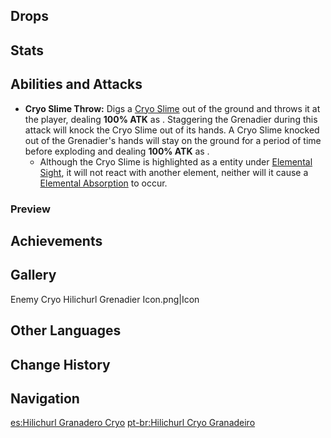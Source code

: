 {{Enemy Infobox
|image    = Enemy Hilichurl Cryo Grenadier.png
|family   = Hilichurls
|element  = Cryo
|type     = Common Enemies
|group    = Hilichurl Grenadiers
|location = [[Dragonspine]]
}}
{{Description|The primitive wandering inhabitants of Teyvat's wildernesses.<br />Hilichurls have discovered the use of [[Cryo Slime]]s in effectively keeping food fresh. Hilichurls have surprising amounts of wisdom in the practical use of Slimes, whether it be the use of Pyro and Cryo slimes to make Exploding Barrels, or the use of [[Anemo Slime]]s in vehicles... Perhaps this is their way of adapting to their hard lot in life.|[[Archive]]}}
{{Enemy Intro}}

==Drops==
{{Drops|Hilichurls}}

==Stats==
{{Enemy Stats|hp_ratio=.8|atk_ratio=.9|hp_type=1}}

==Abilities and Attacks==
*'''Cryo Slime Throw:''' Digs a [[Cryo Slime]] out of the ground and throws it at the player, dealing '''100% ATK''' as {{Color|AoE Cryo DMG}}. Staggering the Grenadier during this attack will knock the Cryo Slime out of its hands. A Cryo Slime knocked out of the Grenadier's hands will stay on the ground for a period of time before exploding and dealing '''100% ATK''' as {{Color|AoE Cryo DMG}}.
**Although the Cryo Slime is highlighted as a {{Cryo}} entity under [[Elemental Sight]], it will not react with another element, neither will it cause a {{Cryo}} [[Elemental Absorption]] to occur.

===Preview===
{{Preview
|size=185px
|file1=Cryo Hilichurl Grenadier Cryo Slime Throw
|caption1=Cryo Slime Throw

|file2=Cryo Hilichurl Grenadier Cryo Slime Throw Staggered
|caption2=Cryo Slime Throw (Staggered)

|file3=Cryo Hilichurl Grenadier Cryo Slime Throw Staggered Explosion
|caption3=Fallen Slime Explosion
}}

==Achievements==
{{Achievement Topic Table|topic=Cryo Hilichurl Grenadier}}

==Gallery==
<gallery hideaddbutton="true" captionalign="center">
Enemy Cryo Hilichurl Grenadier Icon.png|Icon
</gallery>

==Other Languages==
{{Other Languages
|en      = Cryo Hilichurl Grenadier
|zhs     = 冰弹丘丘人
|zhs_rm  = Bīng Dàn Qiūqiū Rén
|zht     = 冰彈丘丘人
|zht_rm  = Bīng Dàn Qiūqiū Rén
|zh_tl   = Ice Grenade Hilichurl
|ja      = ヒルチャール・氷弾
|ja_rm   = Hiruchaaru - Hyoudan{{Assumed}}
|ja_tl   = Hilichurl - Ice Bullet
|ko      = 빙탄 츄츄족
|ko_rm   = Bingtan Chyuchyujok
|ko_tl   = Ice-bomb Hilichurl
|es      = Hilichurl Granadero Cryo
|es_tl   = Cryo Hilichurl Grenadier
|fr      = Grenadier Brutocollinus Cryo
|fr_tl   = Cryo Hilichurl Grenadier
|ru      = Крио хиличурл гренадёр
|ru_tl   = 
|th      = Cryo Hilichurl Grenadier
|vi      = Hilichurl Đạn Băng
|vi_tl   = Ice Grenade Hilichurl
|de      = Kryo-Hilichurl-Grenadier
|de_tl   = Cryo Hilichurl Grenadier
|id      = Cryo Hilichurl Grenadier
|pt      = Hilichurl Cryo Granadeiro
|pt_tl   = 
}}

==Change History==
{{Change History|1.2}}

==Navigation==
{{Enemy Navbox|type=Common}}

[[es:Hilichurl Granadero Cryo]]
[[pt-br:Hilichurl Cryo Granadeiro]]